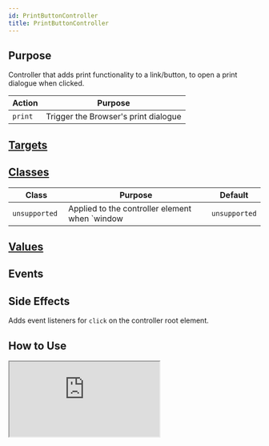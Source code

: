 ```yaml
---
id: PrintButtonController
title: PrintButtonController
---
```




## Purpose

Controller that adds print functionality to a link/button, to open a print dialogue when clicked.

| Action | Purpose |
| --- | --- |
| `print` | Trigger the Browser's print dialogue |


## [Targets](https://stimulus.hotwire.dev/reference/targets)
<NoTargets/>

## [Classes](https://stimulus.hotwire.dev/reference/classes)

| Class | Purpose | Default |
| --- | --- | --- |
| `unsupported ` | Applied to the controller element when `window | `unsupported` |

## [Values](https://stimulus.hotwire.dev/reference/values)
<NoValues/>

## Events
<NoEvents/>

## Side Effects

Adds event listeners for `click` on the controller root element.


## How to Use

<iframe
  src="https:///stimulus-library.netlify.appcontrollers/print_button_controller.html"
  style={{width: "100%", height: "500px", border: "0", borderRadius: "4px", overflow: "hidden"}}
  sandbox="allow-forms allow-modals allow-popups allow-presentation allow-same-origin allow-scripts"
/>

